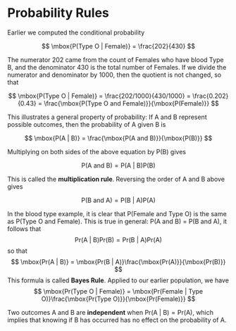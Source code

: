 # Probability Rules

Earlier we computed the conditional probability

$$
\mbox{P(Type O | Female)} = \frac{202}{430} 
$$

The numerator 202 came from the count of Females who have blood Type B, and the denominator 430 is the total number of Females. 
If we divide the numerator and denominator by 1000, then the quotient is not changed, so that

$$
\mbox{P(Type O | Female)} = \frac{202/1000}{430/1000} 
= \frac{0.202}{0.43} = \frac{\mbox{P(Type O and Female)}}{\mbox{P(Female)}}
$$

This illustrates a general property of probability: If A and B represent possible outcomes, then the probability of A given B is

$$
\mbox{P(A | B)} = \frac{\mbox{P(A and B)}}{\mbox{P(B)}}
$$

Multiplying on both sides of the above equation by P(B) gives

$$
\mbox{P(A and B)} = \mbox{P(A | B)}\mbox{P(B)}  
$$

This is called the **multiplication rule**. Reversing the order of A and B above gives

$$
\mbox{P(B and A)} = \mbox{P(B | A)}\mbox{P(A)}  
$$

In the blood type example, it is clear that P(Female and Type O) is the same as P(Type O and Female). 
This is true in general: P(A and B) = P(B and A), it follows that
$$
\mbox{Pr(A | B)}\mbox{Pr(B)}  = \mbox{Pr(B | A)}\mbox{Pr(A)} 
$$
so that 
$$
\mbox{Pr(A | B)}  = \mbox{Pr(B | A)}\frac{\mbox{Pr(A)}}{\mbox{Pr(B)}}
$$
This formula is called $\textbf{Bayes Rule}$. Applied to our earlier population, we have
$$
\mbox{Pr(Type O | Female)} = \mbox{Pr(Female | Type O)}\frac{\mbox{Pr(Type O)}}{\mbox{Pr(Female)}}
$$

Two outcomes A and B are $\textbf{independent}$ when $\mbox{Pr(A | B)} = \mbox{Pr(A)}$, 
which implies that knowing if B has occurred has no effect on the probability of A.
